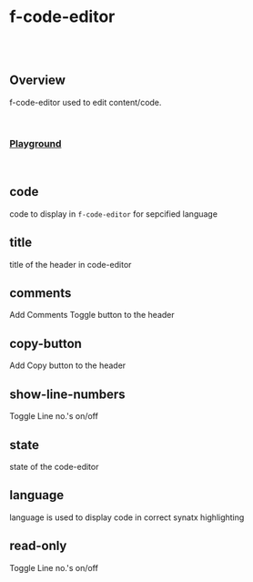 
<Meta of={FCodeEditorStories} />

# f-code-editor

<br />

<br />

## Overview

<f-divider />

f-code-editor used to edit content/code.

<br />

### [Playground](/story/cldcvr-flow-code-editor-components-f-code-editor--playground)

<Canvas>
	<Story of={FCodeEditorStories.Playground} />
</Canvas>

<br />

## code

<f-divider />

code to display in `f-code-editor` for sepcified language

<Canvas>
	<Story of={FCodeEditorStories.Code} />
</Canvas>

## title

<f-divider />

title of the header in code-editor

<Canvas>
	<Story of={FCodeEditorStories.Title} />
</Canvas>

## comments

<f-divider />

Add Comments Toggle button to the header

<Canvas>
	<Story of={FCodeEditorStories.Comments} />
</Canvas>

## copy-button

<f-divider />

Add Copy button to the header

<Canvas>
	<Story of={FCodeEditorStories.CopyButton} />
</Canvas>

## show-line-numbers

<f-divider />

Toggle Line no.'s on/off

<Canvas>
	<Story of={FCodeEditorStories.ShowLineNumbers} />
</Canvas>

## state

<f-divider />

state of the code-editor

<Canvas>
	<Story of={FCodeEditorStories.State} />
</Canvas>

## language

<f-divider />

language is used to display code in correct synatx highlighting

<Canvas>
	<Story of={FCodeEditorStories.Language} />
</Canvas>

## read-only

<f-divider />

Toggle Line no.'s on/off

<Canvas>
	<Story of={FCodeEditorStories.ReadOnly} />
</Canvas>
